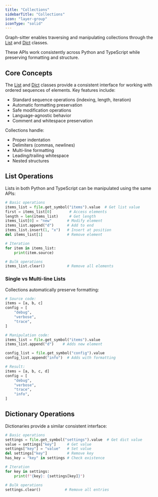 ```yaml
---
title: "Collections"
sidebarTitle: "Collections"
icon: "layer-group"
iconType: "solid"
---
```


Graph-sitter enables traversing and manipulating collections through the [List](/api-reference/core/List) and [Dict](/api-reference/core/Dict) classes.

These APIs work consistently across Python and TypeScript while preserving formatting and structure.

## Core Concepts

The [List](/api-reference/core/List) and [Dict](/api-reference/core/Dict) classes provide a consistent interface for working with ordered sequences of elements. Key features include:

- Standard sequence operations (indexing, length, iteration)
- Automatic formatting preservation
- Safe modification operations
- Language-agnostic behavior
- Comment and whitespace preservation

Collections handle:

- Proper indentation
- Delimiters (commas, newlines)
- Multi-line formatting
- Leading/trailing whitespace
- Nested structures

## List Operations

Lists in both Python and TypeScript can be manipulated using the same APIs:

```python
# Basic operations
items_list = file.get_symbol("items").value  # Get list value
first = items_list[0]        # Access elements
length = len(items_list)     # Get length
items_list[0] = "new"       # Modify element
items_list.append("d")      # Add to end
items_list.insert(1, "x")   # Insert at position
del items_list[1]           # Remove element

# Iteration
for item in items_list:
    print(item.source)

# Bulk operations
items_list.clear()          # Remove all elements
```

### Single vs Multi-line Lists

Collections automatically preserve formatting:

```python
# Source code:
items = [a, b, c]
config = [
    "debug",
    "verbose",
    "trace",
]

# Manipulation code:
items_list = file.get_symbol("items").value
items_list.append("d")    # Adds new element

config_list = file.get_symbol("config").value
config_list.append("info")  # Adds with formatting

# Result:
items = [a, b, c, d]
config = [
    "debug",
    "verbose",
    "trace",
    "info",
]
```

## Dictionary Operations

Dictionaries provide a similar consistent interface:

```python
# Basic operations
settings = file.get_symbol("settings").value  # Get dict value
value = settings["key"]     # Get value
settings["key"] = "value"   # Set value
del settings["key"]         # Remove key
has_key = "key" in settings # Check existence

# Iteration
for key in settings:
    print(f"{key}: {settings[key]}")

# Bulk operations
settings.clear()           # Remove all entries
```
